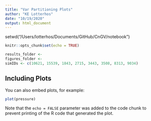 ```yaml
---
title: "Var Partitioning Plots"
author: "KE Lotterhos"
date: "10/19/2020"
output: html_document
---
```


setwd("/Users/lotterhos/Documents/GitHub/CnGV/notebook")
```r
knitr::opts_chunk$set(echo = TRUE)
```



```r
results_folder <- 
figures_folder <- 
simIDs <- c(10621, 15539, 1843, 2715, 3443, 3508, 8313, 9034)
```

## Including Plots

You can also embed plots, for example:

```r
plot(pressure)
```

Note that the `echo = FALSE` parameter was added to the code chunk to prevent printing of the R code that generated the plot.
